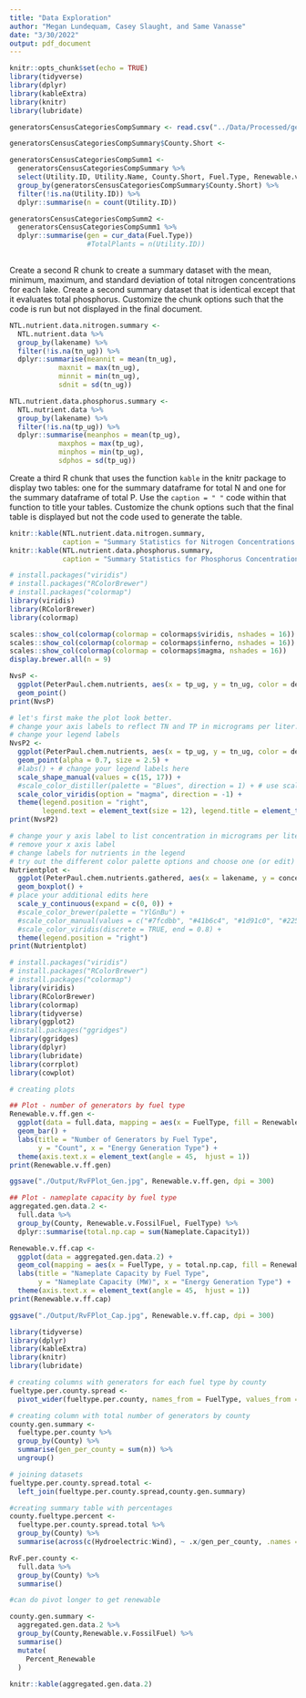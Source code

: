 ```yaml
---
title: "Data Exploration"
author: "Megan Lundequam, Casey Slaught, and Same Vanasse"
date: "3/30/2022"
output: pdf_document
---
```


```r
knitr::opts_chunk$set(echo = TRUE)
library(tidyverse)
library(dplyr)
library(kableExtra)
library(knitr)
library(lubridate)

```

```r

generatorsCensusCategoriesCompSummary <- read.csv("../Data/Processed/generatorsCensusCategoriesComplete.csv", stringsAsFactors = TRUE)

generatorsCensusCategoriesCompSummary$County.Short <- 

generatorsCensusCategoriesCompSumm1 <- 
  generatorsCensusCategoriesCompSummary %>%
  select(Utility.ID, Utility.Name, County.Short, Fuel.Type, Renewable.v.FossilFuel)
  group_by(generatorsCensusCategoriesCompSummary$County.Short) %>%
  filter(!is.na(Utility.ID)) %>%
  dplyr::summarise(n = count(Utility.ID))

generatorsCensusCategoriesCompSumm2 <-
  generatorsCensusCategoriesCompSumm1 %>%
  dplyr::summarise(gen = cur_data(Fuel.Type))
                   #TotalPlants = n(Utility.ID))
                   

```

Create a second R chunk to create a summary dataset with the mean, minimum, maximum, and standard deviation of total nitrogen concentrations for each lake. Create a second summary dataset that is identical except that it evaluates total phosphorus. Customize the chunk options such that the code is run but not displayed in the final document.

```r

NTL.nutrient.data.nitrogen.summary <-
  NTL.nutrient.data %>%
  group_by(lakename) %>% 
  filter(!is.na(tn_ug)) %>%
  dplyr::summarise(meannit = mean(tn_ug), 
            maxnit = max(tn_ug), 
            minnit = min(tn_ug), 
            sdnit = sd(tn_ug))

NTL.nutrient.data.phosphorus.summary <-
  NTL.nutrient.data %>%
  group_by(lakename) %>% 
  filter(!is.na(tp_ug)) %>%
  dplyr::summarise(meanphos = mean(tp_ug), 
            maxphos = max(tp_ug), 
            minphos = min(tp_ug), 
            sdphos = sd(tp_ug))

```


Create a third R chunk that uses the function `kable` in the knitr package to display two tables: one for the summary dataframe for total N and one for the summary dataframe of total P. Use the `caption = " "` code within that function to title your tables. Customize the chunk options such that the final table is displayed but not the code used to generate the table.

```r

knitr::kable(NTL.nutrient.data.nitrogen.summary,
             caption = "Summary Statistics for Nitrogen Concentrations in NC Lakes")
knitr::kable(NTL.nutrient.data.phosphorus.summary,
             caption = "Summary Statistics for Phosphorus Concentrations in NC Lakes")

```



```r
# install.packages("viridis")
# install.packages("RColorBrewer")
# install.packages("colormap")
library(viridis)
library(RColorBrewer)
library(colormap)

scales::show_col(colormap(colormap = colormaps$viridis, nshades = 16))
scales::show_col(colormap(colormap = colormaps$inferno, nshades = 16))
scales::show_col(colormap(colormap = colormaps$magma, nshades = 16))
display.brewer.all(n = 9)

NvsP <-
  ggplot(PeterPaul.chem.nutrients, aes(x = tp_ug, y = tn_ug, color = depth, shape = lakename)) +
  geom_point() 
print(NvsP)

# let's first make the plot look better.
# change your axis labels to reflect TN and TP in micrograms per liter.
# change your legend labels
NvsP2 <-
  ggplot(PeterPaul.chem.nutrients, aes(x = tp_ug, y = tn_ug, color = depth, shape = lakename)) +
  geom_point(alpha = 0.7, size = 2.5) +
  #labs() + # change your legend labels here
  scale_shape_manual(values = c(15, 17)) +
  #scale_color_distiller(palette = "Blues", direction = 1) + # use scale_color_brewer for discrete variables
  scale_color_viridis(option = "magma", direction = -1) +
  theme(legend.position = "right", 
        legend.text = element_text(size = 12), legend.title = element_text(size = 12))
print(NvsP2)

# change your y axis label to list concentration in micrograms per liter
# remove your x axis label
# change labels for nutrients in the legend
# try out the different color palette options and choose one (or edit)
Nutrientplot <-
  ggplot(PeterPaul.chem.nutrients.gathered, aes(x = lakename, y = concentration, color = nutrient)) +
  geom_boxplot() +
# place your additional edits here
  scale_y_continuous(expand = c(0, 0)) +
  #scale_color_brewer(palette = "YlGnBu") +
  #scale_color_manual(values = c("#7fcdbb", "#41b6c4", "#1d91c0", "#225ea8", "#0c2c84")) +
  #scale_color_viridis(discrete = TRUE, end = 0.8) +
  theme(legend.position = "right")
print(Nutrientplot)
```

```r
# install.packages("viridis")
# install.packages("RColorBrewer")
# install.packages("colormap")
library(viridis)
library(RColorBrewer)
library(colormap)
library(tidyverse)
library(ggplot2)
#install.packages("ggridges")
library(ggridges)
library(dplyr)
library(lubridate)
library(corrplot)
library(cowplot)

# creating plots

## Plot - number of generators by fuel type
Renewable.v.ff.gen <-
  ggplot(data = full.data, mapping = aes(x = FuelType, fill = Renewable.v.FossilFuel)) +
  geom_bar() +
  labs(title = "Number of Generators by Fuel Type",
       y = "Count", x = "Energy Generation Type") +
  theme(axis.text.x = element_text(angle = 45,  hjust = 1))
print(Renewable.v.ff.gen)

ggsave("./Output/RvFPlot_Gen.jpg", Renewable.v.ff.gen, dpi = 300)

## Plot - nameplate capacity by fuel type
aggregated.gen.data.2 <- 
  full.data %>%
  group_by(County, Renewable.v.FossilFuel, FuelType) %>%
  dplyr::summarise(total.np.cap = sum(Nameplate.Capacity1))

Renewable.v.ff.cap <-
  ggplot(data = aggregated.gen.data.2) +
  geom_col(mapping = aes(x = FuelType, y = total.np.cap, fill = Renewable.v.FossilFuel)) +
  labs(title = "Nameplate Capacity by Fuel Type",
       y = "Nameplate Capacity (MW)", x = "Energy Generation Type") +
  theme(axis.text.x = element_text(angle = 45,  hjust = 1))
print(Renewable.v.ff.cap)

ggsave("./Output/RvFPlot_Cap.jpg", Renewable.v.ff.cap, dpi = 300)


```

```r
library(tidyverse)
library(dplyr)
library(kableExtra)
library(knitr)
library(lubridate)

# creating columns with generators for each fuel type by county
fueltype.per.county.spread <-
  pivot_wider(fueltype.per.county, names_from = FuelType, values_from = n)

# creating column with total number of generators by county
county.gen.summary <-
  fueltype.per.county %>%
  group_by(County) %>%
  summarise(gen_per_county = sum(n)) %>%
  ungroup()

# joining datasets
fueltype.per.county.spread.total <-
  left_join(fueltype.per.county.spread,county.gen.summary)

#creating summary table with percentages
county.fueltype.percent <-
  fueltype.per.county.spread.total %>%
  group_by(County) %>%
  summarise(across(c(Hydroelectric:Wind), ~ .x/gen_per_county, .names = 'percent_{col}'))

RvF.per.county <-
  full.data %>%
  group_by(County) %>%
  summarise()

#can do pivot longer to get renewable

county.gen.summary <-
  aggregated.gen.data.2 %>%
  group_by(County,Renewable.v.FossilFuel) %>%
  summarise()
  mutate(
    Percent_Renewable
  )
  
knitr::kable(aggregated.gen.data.2)

```